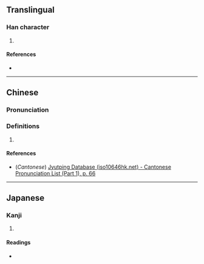 {{character info/new}}
==Translingual==

===Han character===
{{Han char|rn=9|rad=人|as=08|sn=10|four=|canj=OYIB|ids=⿰亻育}}

# {{defn|Han|sort=人08}}

====References====
* {{Han ref|kx=0106.230|dkj=00738|dj=0227.060|hdz=10183.060|uh=4FFC|ud=20476}}

----

==Chinese==
{{zh-forms}}

===Pronunciation===
{{zh-pron
|m=yù
|c=juk6
|mc=
|oc=
|ma=
|cat=
}}

===Definitions===
{{zh-hanzi}}

# {{rfdef|lang=zh}}

====References====
* (''Cantonese'') [http://www.iso10646hk.net/jp/document/download.jsp Jyutping Database (iso10646hk.net) - Cantonese Pronunciation List (Part 1), p. 66]

----

==Japanese==

===Kanji===
{{ja-kanji|grade=|rs=人08}}

# {{defn|lang=ja|sort=人08}}

====Readings====
* {{ja-readings|on=[[いく]] (iku), [[きく]] (kiku), [[しゅく]] (shuku)|kun=[[かゆ]] (kayu), [[ひさぐ]] (hisagu)}}